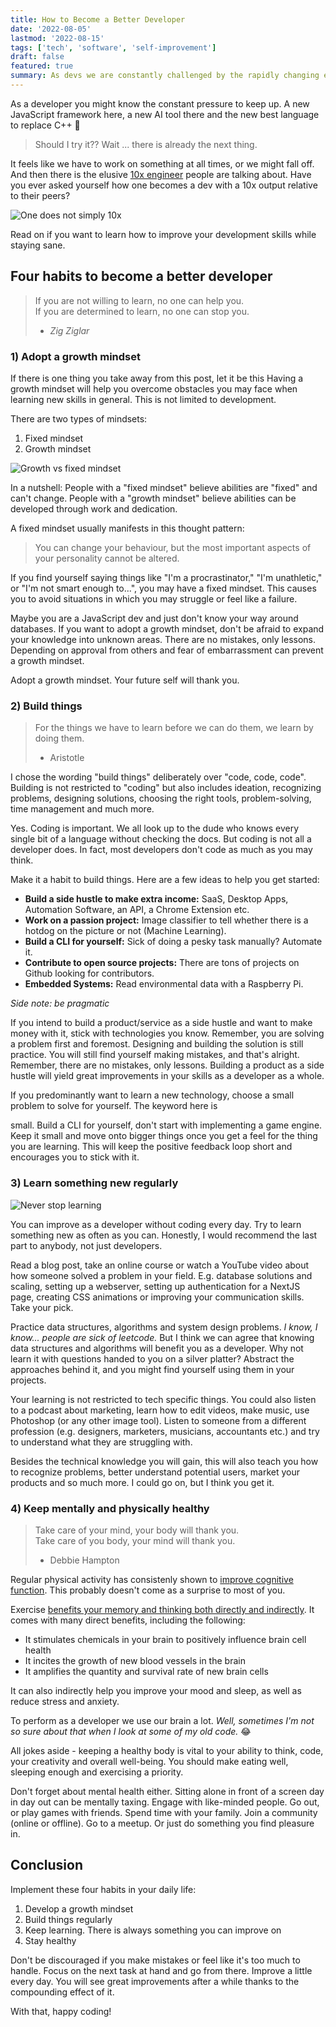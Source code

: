 ```yaml
---
title: How to Become a Better Developer
date: '2022-08-05'
lastmod: '2022-08-15'
tags: ['tech', 'software', 'self-improvement']
draft: false
featured: true
summary: As devs we are constantly challenged by the rapidly changing environment. Here are four habits that will help you become the best developer you can be.
---
```


As a developer you might know the constant pressure to keep up. A new JavaScript framework here,
a new AI tool there and the new best language to replace C++ 👀

> Should I try it?? Wait ... there is already the next thing.

It feels like we have to work on something at all times, or we might fall off. And then there is the
elusive [10x engineer](https://www.7pace.com/blog/10x-engineers#:~:text=The%20concept%20of%20a%2010X,their%20job%20than%20their%20peers.)
people are talking about. Have you ever asked yourself how one becomes a dev with a 10x output relative to their peers?

<Image
  alt="One does not simply 10x"
  src="/static/img/blog/one-does-not-simply-10x.jpeg"
  sizes="100vw"
  width={0}
  height={0}
  className="h-auto w-full"
/>

Read on if you want to learn how to improve your development skills while staying sane.

## Four habits to become a better developer

> If you are not willing to learn, no one can help you.<br/>
> If you are determined to learn, no one can stop you.
>
> - <cite>Zig Ziglar</cite>

### 1) Adopt a growth mindset

<Highlight>
  If there is one thing you take away from this post, let it be this
</Highlight>
Having a growth mindset will help you overcome obstacles you may face when learning
new skills in general. This is not limited to development.

There are two types of mindsets:

1. Fixed mindset
2. Growth mindset

<Image
  alt="Growth vs fixed mindset"
  src="/static/img/blog/growth-vs-fixed-mindset.webp"
  sizes="40vw"
  width={0}
  height={0}
  className="h-auto w-full"
/>

In a nutshell: People with a "fixed mindset" believe abilities are "fixed" and can't change. People with
a "growth mindset" believe abilities can be developed through work and dedication.

A fixed mindset usually manifests in this thought pattern:

> You can change your behaviour, but the most important aspects of your personality cannot be altered.

If you find yourself saying things like "I'm a procrastinator," "I'm unathletic," or "I'm not smart enough to...",
you may have a fixed mindset. This causes you to avoid situations in which you may struggle or feel like
a failure.

Maybe you are a JavaScript dev and just don't know your way around databases. If you want to adopt a growth mindset,
don't be afraid to expand your knowledge into unknown areas. There are no mistakes, only lessons. Depending on approval
from others and fear of embarrassment can prevent a growth mindset.

<Highlight>Adopt a growth mindset. Your future self will thank you.</Highlight>

### 2) Build things

> For the things we have to learn before we can do them, we learn by doing them.
>
> - Aristotle

I chose the wording "build things" deliberately over "code, code, code". Building is not restricted to "coding"
but also includes ideation, recognizing problems, designing solutions, choosing the right tools, problem-solving,
time management and much more.

Yes. Coding is important. We all look up to the dude who knows every single bit of a language without checking the docs.
But coding is not all a developer does. In fact, most developers don't code as much as you may think.

<Highlight>Make it a habit to build things.</Highlight> Here are a few ideas to help
you get started:

- **Build a side hustle to make extra income:** SaaS, Desktop Apps, Automation Software, an API, a Chrome Extension etc.
- **Work on a passion project:** Image classifier to tell whether there is a hotdog on the picture or not (Machine Learning).
- **Build a CLI for yourself:** Sick of doing a pesky task manually? Automate it.
- **Contribute to open source projects:** There are tons of projects on Github looking for contributors.
- **Embedded Systems:** Read environmental data with a Raspberry Pi.

_Side note: be pragmatic_

If you intend to build a product/service as a side hustle and want to make money with it,
stick with technologies you know. Remember, you are solving a problem first and foremost. Designing and building the
solution is still practice. You will still find yourself making mistakes, and that's alright. Remember, there are no
mistakes, only lessons. Building a product as a side hustle will yield great improvements in your skills as a developer
as a whole.

If you predominantly want to learn a new technology, choose a small problem to solve for yourself. The keyword here is

<Highlight>small</Highlight>. Build a CLI for yourself, don't start with
implementing a game engine. Keep it small and move onto bigger things once you
get a feel for the thing you are learning. This will keep the positive feedback
loop short and encourages you to stick with it.

<NewsletterSubscribe />

### 3) Learn something new regularly

<Image
  alt="Never stop learning"
  src="/static/img/blog/never-stop-learning.webp"
  sizes="100vw"
  width={0}
  height={0}
  className="h-auto w-full"
/>

<Highlight>You can improve as a developer without coding every day.</Highlight> Try
to learn something new as often as you can. Honestly, I would recommend the last
part to anybody, not just developers.

Read a blog post, take an online course or watch a YouTube video about how someone solved a problem in your field.
E.g. database solutions and scaling, setting up a webserver, setting up authentication for a NextJS page, creating CSS
animations or improving your communication skills. Take your pick.

Practice data structures, algorithms and system design problems. _I know, I know... people are
sick of leetcode._ But I think we can agree that knowing data structures and algorithms will benefit you as a developer.
Why not learn it with questions handed to you on a silver platter? Abstract the approaches behind it, and you might find
yourself using them in your projects.

Your learning is not restricted to tech specific things. You could also listen to a podcast about marketing, learn how
to edit videos, make music, use Photoshop (or any other image tool). Listen to someone from a different profession
(e.g. designers, marketers, musicians, accountants etc.) and try to understand what they are struggling with.

Besides the technical knowledge you will gain, this will also teach you how to recognize problems, better understand
potential users, market your products and so much more. I could go on, but I think you get it.

### 4) Keep mentally and physically healthy

> Take care of your mind, your body will thank you. <br/>
> Take care of you body, your mind will thank you.
>
> - Debbie Hampton

Regular physical activity has consistenly shown to
[improve cognitive function](https://www.ncbi.nlm.nih.gov/pmc/articles/PMC6620473/). This probably doesn't come as a
surprise to most of you.

Exercise [benefits your memory and thinking both directly and indirectly](https://www.health.harvard.edu/blog/regular-exercise-changes-brain-improve-memory-thinking-skills-201404097110).
It comes with many direct benefits, including the following:

- It stimulates chemicals in your brain to positively influence brain cell health
- It incites the growth of new blood vessels in the brain
- It amplifies the quantity and survival rate of new brain cells

It can also indirectly help you improve your mood and sleep, as well as reduce stress and anxiety.

To perform as a developer we use our brain a lot. _Well, sometimes I'm not so sure about that when I look at some of my
old code._ 😂

All jokes aside - keeping a healthy body is vital to your ability to think, code, your creativity
and overall well-being. <Highlight>You should make eating well, sleeping enough and exercising a priority.</Highlight>

Don't forget about mental health either. Sitting alone in front of a screen day in day out can be mentally taxing.
Engage with like-minded people. Go out, or play games with friends. Spend time with your family. Join a community
(online or offline). Go to a meetup. Or just do something you find pleasure in.

## Conclusion

Implement these four habits in your daily life:
1. Develop a growth mindset
2. Build things regularly
3. Keep learning. There is always something you can improve on
4. Stay healthy

Don't be discouraged if you make mistakes or feel like it's too much to handle. Focus on the next task at hand and
go from there. Improve a little every day. You will see great improvements after a while thanks to the compounding
effect of it.

With that, happy coding!
